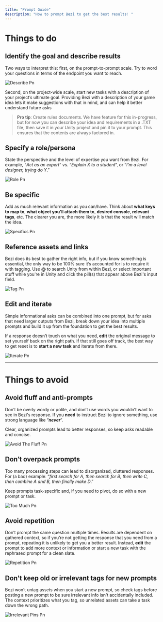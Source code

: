 ```yaml
---
title: "Prompt Guide"
description: "How to prompt Bezi to get the best results! "
---
```


# **Things to do**

## Identify the goal and describe results

Two ways to interpret this: first, on the prompt-to-prompt scale. Try to word your questions in terms of the endpoint you want to reach.

![Describe Pn](/images/Describe.png)

Second, on the project-wide scale, start new tasks with a description of your project’s ultimate goal. Providing Bezi with a description of your game idea lets it make suggestions with that in mind, and can help it better understand future asks

> **Pro tip**: Create rules documents. We have feature for this in-progress, but for now you can describe your idea and requirements in a .TXT file, then save it in your Unity project and pin it to your prompt. This ensures that the contents are always factored in.

## Specify a role/persona

State the perspective and the level of expertise you want from Bezi. For example, “_Act as an expert_” vs. “_Explain X to a student_”, or “_I’m a level designer, trying do Y_.”

![Role Pn](/images/Role.png)

## Be specific

Add as much relevant information as you can/have. Think about **what keys to map to**, **what object you’ll attach them to**, **desired console**, **relevant tags**, etc. The clearer you are, the more likely it is that the result will match the idea.

![Specifics Pn](/images/Specifics.png)

## Reference assets and links

Bezi does its best to gather the right info, but if you know something is essential, the only way to be 100% sure it’s accounted for is to require it with tagging. Use **@** to search Unity from within Bezi, or select important stuff while you're in Unity and click the pill(s) that appear above Bezi's input field.

![Tag Pn](/images/Tag.png)

## Edit and iterate

Simple informational asks can be combined into one prompt, but for asks that need larger outputs from Bezi, break down your idea into multiple prompts and build it up from the foundation to get the best results.

If a response doesn’t touch on what you need, **edit** the original message to set yourself back on the right path. If that still goes off track, the best way to get reset is to **start a new task** and iterate from there.

![Iterate Pn](/images/Iterate.png)

---

# **Things to avoid**

## Avoid fluff and anti-prompts

Don’t be overly wordy or polite, and don’t use words you wouldn’t want to see in Bezi's response. If you **need** to instruct Bezi to ignore something, use strong language like “**_never_**”.

Clear, organized prompts lead to better responses, so keep asks readable and concise.

![Avoid The Fluff Pn](/images/AvoidTheFluff.png)

## Don’t overpack prompts

Too many processing steps can lead to disorganized, cluttered responses. For (a bad) example: “_first search for A, then search for B, then write C, then combine A and B, then finally make D_.”

Keep prompts task-specific and, if you need to pivot, do so with a new prompt or task.

![Too Much Pn](/images/TooMuch.png)

## Avoid repetition

Don’t prompt the same question multiple times. Results are dependent on gathered context, so if you’re not getting the response that you need from a prompt, repeating it is unlikely to get you a better result. Instead, **edit** the prompt to add more context or information or start a new task with the rephrased prompt for a clean slate. 

![Repetition Pn](/images/Repetition.png)

## Don't keep old or irrelevant tags for new prompts

Bezi won’t untag assets when you start a new prompt, so check tags before posting a new prompt to be sure irrelevant info isn't accidentally included. The context prioritizes what you tag, so unrelated assets can take a task down the wrong path.

![Irrelevant Pins Pn](/images/IrrelevantPins.png)